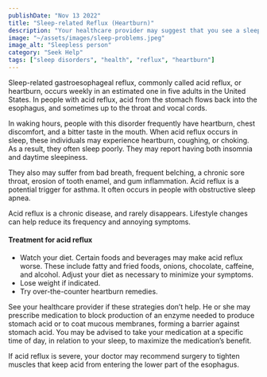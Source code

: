 ```yaml
---
publishDate: "Nov 13 2022"
title: "Sleep-related Reflux (Heartburn)"
description: "Your healthcare provider may suggest that you see a sleep specialist, and refer you to a sleep center in your area."
image: "~/assets/images/sleep-problems.jpeg"
image_alt: "Sleepless person"
category: "Seek Help"
tags: ["sleep disorders", "health", "reflux", "heartburn"]
---
```


Sleep-related gastroesophageal reflux, commonly called acid reflux, or heartburn, occurs weekly in an estimated one in five adults in the United States. In people with acid reflux, acid from the stomach flows back into the esophagus, and sometimes up to the throat and vocal cords.

In waking hours, people with this disorder frequently have heartburn, chest discomfort, and a bitter taste in the mouth. When acid reflux occurs in sleep, these individuals may experience heartburn, coughing, or choking. As a result, they often sleep poorly. They may report having both insomnia and daytime sleepiness.

They also may suffer from bad breath, frequent belching, a chronic sore throat, erosion of tooth enamel, and gum inflammation. Acid reflux is a potential trigger for asthma. It often occurs in people with obstructive sleep apnea.

Acid reflux is a chronic disease, and rarely disappears. Lifestyle changes can help reduce its frequency and annoying symptoms.

#### Treatment for acid reflux

- Watch your diet. Certain foods and beverages may make acid reflux worse. These include fatty and fried foods, onions, chocolate, caffeine, and alcohol. Adjust your diet as necessary to minimize your symptoms.
- Lose weight if indicated.
- Try over-the-counter heartburn remedies.

See your healthcare provider if these strategies don’t help. He or she may prescribe medication to block production of an enzyme needed to produce stomach acid or to coat mucous membranes, forming a barrier against stomach acid. You may be advised to take your medication at a specific time of day, in relation to your sleep, to maximize the medication’s benefit.

If acid reflux is severe, your doctor may recommend surgery to tighten muscles that keep acid from entering the lower part of the esophagus.